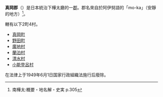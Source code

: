{{日本郡 (廢除)
| 郡 = 真岡郡
| 日文原名 = 真岡郡
| 平假名 = まおかぐん
| 羅馬字拼音 = Maoka-gun
| 地圖 = 
| 廢除時間 = 1949年6月1日
| 廢除理由 =  放棄領土主權 
| 廢除時處置 = 
| 現在郡 = 
| 都道府縣 = 樺太廳
| 支廳 = 真岡支廳
| 町 = 2
| 村 = 4
| 經度 = 
| 緯度 = 
| 註記 = 
}}
'''真岡郡'''（{{jpn|j=真岡郡|hg=まおかぐん|rm=Maoka gun|f=y}}）是日本統治下樺太廳的一[[郡|郡]]。郡名來自於阿伊努語的「mo-ka」（安靜的地方）<ref>南樺太:概要・地名解・史実 p.305</ref>。

轄有以下2町4村。
* [[真岡町|真岡町]] 
* [[野田町_(樺太廳)|野田町]] 
* [[廣地村|廣地村]] 
* [[蘭泊村|蘭泊村]] 
* [[清水村_(樺太廳)|清水村]]
* [[小能登呂村|小能登呂村]]

在法律上于1949年6月1日国家行政組織法施行后廢除。

{{樺太廳的郡}}
{{真岡支廳}}